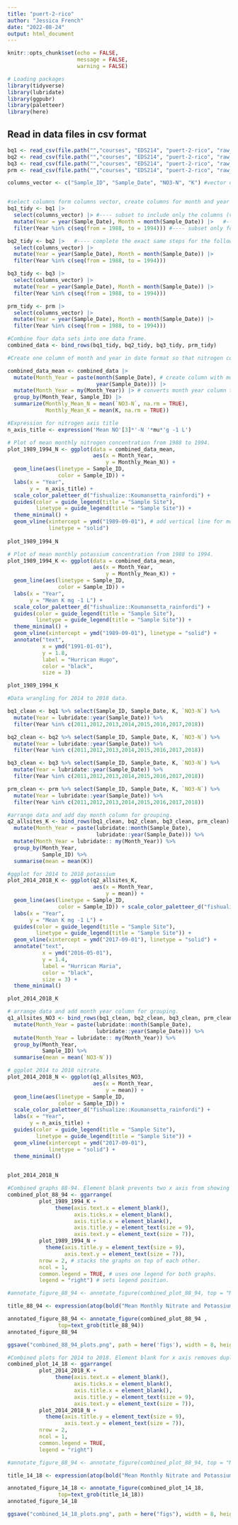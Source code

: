 ```yaml
---
title: "puert-2-rico"
author: "Jessica French"
date: "2022-08-24"
output: html_document
---
```


```r
knitr::opts_chunk$set(echo = FALSE, 
                      message = FALSE, 
                      warning = FALSE)
```

```r
# Loading packages
library(tidyverse)
library(lubridate)
library(ggpubr)
library(paletteer)
library(here)

```

## Read in data files in csv format 
```r
bq1 <- read_csv(file.path("","courses", "EDS214", "puert-2-rico", "raw_data", "QuebradaCuenca1-Bisley.csv"))
bq2 <- read_csv(file.path("","courses", "EDS214", "puert-2-rico", "raw_data", "QuebradaCuenca2-Bisley.csv"))
bq3 <- read_csv(file.path("","courses", "EDS214", "puert-2-rico", "raw_data", "QuebradaCuenca3-Bisley.csv"))
prm <- read_csv(file.path("","courses", "EDS214", "puert-2-rico", "raw_data", "RioMameyesPuenteRoto.csv"))
```


```r

columns_vector <- c("Sample_ID", "Sample_Date", "NO3-N", "K") #vector of columns to be kept from data frames. 


#select columns form columns vector, create columns for month and year and filter to rows that contain years 1988 to 1994. 
bq1_tidy <- bq1 |> 
  select(columns_vector) |> #---- subset to include only the columns (variables) we want
  mutate(Year = year(Sample_Date), Month = month(Sample_Date)) |>   #---- add a new column with year - month combination
  filter(Year %in% c(seq(from = 1988, to = 1994))) #---- subset only for rows in the time frame of interest

bq2_tidy <- bq2 |>   #---- complete the exact same steps for the following three data sets 
  select(columns_vector) |>      
  mutate(Year = year(Sample_Date), Month = month(Sample_Date)) |> 
  filter(Year %in% c(seq(from = 1988, to = 1994)))

bq3_tidy <- bq3 |> 
  select(columns_vector) |> 
  mutate(Year = year(Sample_Date), Month = month(Sample_Date)) |> 
  filter(Year %in% c(seq(from = 1988, to = 1994)))

prm_tidy <- prm |> 
  select(columns_vector) |> 
  mutate(Year = year(Sample_Date), Month = month(Sample_Date)) |> 
  filter(Year %in% c(seq(from = 1988, to = 1994)))

#Combine four data sets into one data frame. 
combined_data <- bind_rows(bq1_tidy, bq2_tidy, bq3_tidy, prm_tidy)

```

```r
#Create one column of month and year in date format so that nitrogen concentration can be summarized by month and year.

combined_data_mean <- combined_data |> 
  mutate(Month_Year = paste(month(Sample_Date), # create column with month and year as character
                            year(Sample_Date))) |> 
  mutate(Month_Year = my(Month_Year)) |> # converts month year column to data format
  group_by(Month_Year, Sample_ID) |> 
  summarize(Monthly_Mean_N = mean(`NO3-N`, na.rm = TRUE), 
            Monthly_Mean_K = mean(K, na.rm = TRUE)) 

```


```r
#Expression for nitrogen axis title
n_axis_title <- expression('Mean NO'[3]*'-N '*mu*'g -1 L')

# Plot of mean monthly nitrogen concentration from 1988 to 1994. 
plot_1989_1994_N <- ggplot(data = combined_data_mean, 
                           aes(x = Month_Year,
                               y = Monthly_Mean_N)) +
  geom_line(aes(linetype = Sample_ID, 
                color = Sample_ID)) +
  labs(x = "Year",
       y =  n_axis_title) +
  scale_color_paletteer_d("fishualize::Koumansetta_rainfordi") +
  guides(color = guide_legend(title = "Sample Site"), 
         linetype = guide_legend(title = "Sample Site")) +
  theme_minimal() +
  geom_vline(xintercept = ymd("1989-09-01"), # add vertical line for month of hurricane 
             linetype = "solid")
  
plot_1989_1994_N
```


```r

# Plot of mean monthly potassium concentration from 1988 to 1994. 
plot_1989_1994_K <- ggplot(data = combined_data_mean, 
                           aes(x = Month_Year,
                               y = Monthly_Mean_K)) +
  geom_line(aes(linetype = Sample_ID, 
                color = Sample_ID)) +
  labs(x = "Year",
       y = "Mean K mg -1 L") +
  scale_color_paletteer_d("fishualize::Koumansetta_rainfordi") +
  guides(color = guide_legend(title = "Sample Site"), 
         linetype = guide_legend(title = "Sample Site")) +
  theme_minimal() +
  geom_vline(xintercept = ymd("1989-09-01"), linetype = "solid") +
  annotate("text", 
           x = ymd("1991-01-01"), 
           y = 1.8, 
           label = "Hurrican Hugo", 
           color = "black", 
           size = 3) 

plot_1989_1994_K
```

```r
#Data wrangling for 2014 to 2018 data. 

bq1_clean <- bq1 %>% select(Sample_ID, Sample_Date, K, `NO3-N`) %>% 
  mutate(Year = lubridate::year(Sample_Date)) %>% 
  filter(Year %in% c(2011,2012,2013,2014,2015,2016,2017,2018))

bq2_clean <- bq2 %>% select(Sample_ID, Sample_Date, K, `NO3-N`) %>% 
  mutate(Year = lubridate::year(Sample_Date)) %>% 
  filter(Year %in% c(2011,2012,2013,2014,2015,2016,2017,2018))

bq3_clean <- bq3 %>% select(Sample_ID, Sample_Date, K, `NO3-N`) %>% 
  mutate(Year = lubridate::year(Sample_Date)) %>% 
  filter(Year %in% c(2011,2012,2013,2014,2015,2016,2017,2018))

prm_clean <- prm %>% select(Sample_ID, Sample_Date, K, `NO3-N`) %>% 
  mutate(Year = lubridate::year(Sample_Date)) %>% 
  filter(Year %in% c(2011,2012,2013,2014,2015,2016,2017,2018))
```

```r
#arrange data and add day month column for grouping. 
q2_allsites_K <- bind_rows(bq1_clean, bq2_clean, bq3_clean, prm_clean) %>% 
  mutate(Month_Year = paste(lubridate::month(Sample_Date),
                            lubridate::year(Sample_Date))) %>% 
  mutate(Month_Year = lubridate:: my(Month_Year)) %>% 
  group_by(Month_Year, 
           Sample_ID) %>% 
  summarise(mean = mean(K))

#ggplot for 2014 to 2018 potassium
plot_2014_2018_K <- ggplot(q2_allsites_K, 
                           aes(x = Month_Year, 
                               y = mean)) + 
  geom_line(aes(linetype = Sample_ID,
                color = Sample_ID)) + scale_color_paletteer_d("fishualize::Koumansetta_rainfordi") + 
  labs(x = "Year",
       y = "Mean K mg -1 L") +
  guides(color = guide_legend(title = "Sample Site"), 
         linetype = guide_legend(title = "Sample Site")) +
  geom_vline(xintercept = ymd("2017-09-01"), linetype = "solid") +
  annotate("text", 
           x = ymd("2016-05-01"), 
           y = 1.4, 
           label = "Hurrican Maria", 
           color = "black", 
           size = 3) +
  theme_minimal()

plot_2014_2018_K
```

```r
# arrange data and add month year column for grouping. 
q1_allsites_NO3 <- bind_rows(bq1_clean, bq2_clean, bq3_clean, prm_clean) %>% 
  mutate(Month_Year = paste(lubridate::month(Sample_Date),
                            lubridate::year(Sample_Date))) %>% 
  mutate(Month_Year = lubridate:: my(Month_Year)) %>% 
  group_by(Month_Year, 
           Sample_ID) %>% 
  summarise(mean = mean(`NO3-N`))

# ggplot 2014 to 2018 nitrate. 
plot_2014_2018_N <- ggplot(q1_allsites_NO3, 
                           aes(x = Month_Year, 
                               y = mean)) + 
  geom_line(aes(linetype = Sample_ID,
                color = Sample_ID)) + 
  scale_color_paletteer_d("fishualize::Koumansetta_rainfordi") + 
  labs(x = "Year",
       y = n_axis_title) +
  guides(color = guide_legend(title = "Sample Site"), 
         linetype = guide_legend(title = "Sample Site")) + 
  geom_vline(xintercept = ymd("2017-09-01"), 
             linetype = "solid") +
  theme_minimal()
  

plot_2014_2018_N
```



```r
#Combined graphs 88-94. Element blank prevents two x axis from showing up on the combined graph. 
combined_plot_88_94 <- ggarrange( 
          plot_1989_1994_K + 
               theme(axis.text.x = element_blank(),
                     axis.ticks.x = element_blank(),
                     axis.title.x = element_blank(),
                     axis.title.y = element_text(size = 9),
                     axis.text.y = element_text(size = 7)), 
          plot_1989_1994_N +
            theme(axis.title.y = element_text(size = 9),
                  axis.text.y = element_text(size = 7)),
          nrow = 2, # stacks the graphs on top of each other. 
          ncol = 1,
          common.legend = TRUE, # uses one legend for both graphs.
          legend = "right") # sets legend position. 

#annotate_figure_88_94 <- annotate_figure(combined_plot_88_94, top = "Mean Monthly Nitrate Levels in Watersheds in the Luquillo Experimental Forest", top = "Before and After Hurricane Maria") 

title_88_94 <- expression(atop(bold("Mean Monthly Nitrate and Potassium Concentrations"), scriptstyle("in Watersheds in the Luquillo Experimental Forest Before and After Hurricane Hugo")))

annotated_figure_88_94 <- annotate_figure(combined_plot_88_94 ,
                top=text_grob(title_88_94))
annotated_figure_88_94

ggsave("combined_88_94_plots.png", path = here('figs'), width = 8, height = 5)
```

```r
#Combined plots for 2014 to 2018. Element blank for x axis removes duplicate x axis in the combined plot. 
combined_plot_14_18 <- ggarrange( 
          plot_2014_2018_K + 
               theme(axis.text.x = element_blank(),
                     axis.ticks.x = element_blank(),
                     axis.title.x = element_blank(),
                     axis.title.y = element_text(size = 9),
                     axis.text.y = element_text(size = 7)),
          plot_2014_2018_N +
            theme(axis.title.y = element_text(size = 9),
                  axis.text.y = element_text(size = 7)), 
          nrow = 2,
          ncol = 1,
          common.legend = TRUE,
          legend = "right")

#annotate_figure_88_94 <- annotate_figure(combined_plot_88_94, top = "Mean Monthly Nitrate Levels in Watersheds in the Luquillo Experimental Forest", top = "Before and After Hurricane Maria") 

title_14_18 <- expression(atop(bold("Mean Monthly Nitrate and Potassium Concentrations"), scriptstyle("in Watersheds in the Luquillo Experimental Forest Before and After Hurricane Maria")))

annotated_figure_14_18 <- annotate_figure(combined_plot_14_18,
                top=text_grob(title_14_18))
annotated_figure_14_18

ggsave("combined_14_18_plots.png", path = here("figs"), width = 8, height = 5)
```

